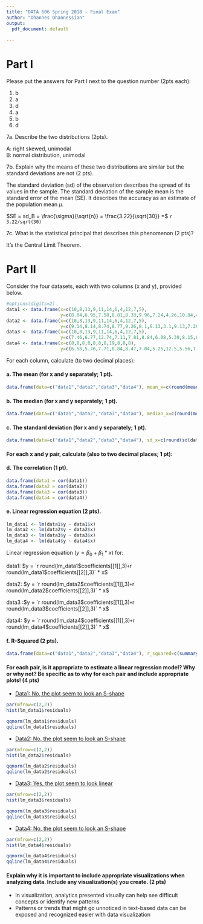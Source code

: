 ```yaml
---
title: "DATA 606 Spring 2018 - Final Exam"
author: "Ohannes Ohannessian"
output:
  pdf_document: default
 
---
```


# Part I

Please put the answers for Part I next to the question number (2pts each):

1.  b
2.  a
3.  d
4.  a 
5.  b
6.  d

7a. Describe the two distributions (2pts).

A: right skewed, unimodal<br>
B: normal distribution, unimodal


7b. Explain why the means of these two distributions are similar but the standard deviations are not (2 pts).

The standard deviation (sd) of the observation describes the spread of its values in the sample. The standard deviation of the sample mean is the standard error of the mean (SE). It describes the accuracy as an estimate of the population mean $\mu$.

$SE = sd_B = \frac{\sigma}{\sqrt{n}} = \frac{3.22}{\sqrt{30}} =$ `r 3.22/sqrt(30)` 


7c. What is the statistical principal that describes this phenomenon (2 pts)?

It's the Central Limit Theorem.


# Part II

Consider the four datasets, each with two columns (x and y), provided below. 

```r
#options(digits=2)
data1 <- data.frame(x=c(10,8,13,9,11,14,6,4,12,7,5),
					y=c(8.04,6.95,7.58,8.81,8.33,9.96,7.24,4.26,10.84,4.82,5.68))
data2 <- data.frame(x=c(10,8,13,9,11,14,6,4,12,7,5),
					y=c(9.14,8.14,8.74,8.77,9.26,8.1,6.13,3.1,9.13,7.26,4.74))
data3 <- data.frame(x=c(10,8,13,9,11,14,6,4,12,7,5),
					y=c(7.46,6.77,12.74,7.11,7.81,8.84,6.08,5.39,8.15,6.42,5.73))
data4 <- data.frame(x=c(8,8,8,8,8,8,8,19,8,8,8),
					y=c(6.58,5.76,7.71,8.84,8.47,7.04,5.25,12.5,5.56,7.91,6.89))
```

For each column, calculate (to two decimal places):

#### a. The mean (for x and y separately; 1 pt).

```r
data.frame(data=c("data1","data2","data3","data4"), mean_x=c(round(mean(data1$x),2),round(mean(data2$x),2),round(mean(data3$x),2),round(mean(data4$x),2)), mean_y=c(round(mean(data1$y),2),round(mean(data2$y),2),round(mean(data3$y),2),round(mean(data4$y),2)))
```

#### b. The median (for x and y separately; 1 pt).

```r
data.frame(data=c("data1","data2","data3","data4"), median_x=c(round(median(data1$x),2),round(median(data2$x),2),round(median(data3$x),2),round(median(data4$x),2)), median_y=c(round(median(data1$y),2),round(median(data2$y),2),round(median(data3$y),2),round(median(data4$y),2)))
```

#### c. The standard deviation (for x and y separately; 1 pt).

```r
data.frame(data=c("data1","data2","data3","data4"), sd_x=c(round(sd(data1$x),2),round(sd(data2$x),2),round(sd(data3$x),2),round(sd(data4$x),2)), sd_y=c(round(sd(data1$y),2),round(sd(data2$y),2),round(sd(data3$y),2),round(sd(data4$y),2)))
```

#### For each x and y pair, calculate (also to two decimal places; 1 pt):

#### d. The correlation (1 pt).

```r
data.frame(data1 = cor(data1))
data.frame(data2 = cor(data2))
data.frame(data3 = cor(data3))
data.frame(data4 = cor(data4))
```

#### e. Linear regression equation (2 pts).

```r
lm_data1 <- lm(data1$y ~ data1$x)
lm_data2 <- lm(data2$y ~ data2$x)
lm_data3 <- lm(data3$y ~ data3$x)
lm_data4 <- lm(data4$y ~ data4$x)
```

Linear regression equation ($y = {\beta}_0 + {\beta}_1 * x$) for:

data1: $y = `r round(lm_data1$coefficients[[1]],3)` + `r round(lm_data1$coefficients[[2]],3)` * x$

data2: $y = `r round(lm_data2$coefficients[[1]],3)` + `r round(lm_data2$coefficients[[2]],3)` * x$

data3 :$y = `r round(lm_data3$coefficients[[1]],3)` + `r round(lm_data3$coefficients[[2]],3)` * x$

data4: $y = `r round(lm_data4$coefficients[[1]],3)` + `r round(lm_data4$coefficients[[2]],3)` * x$

#### f. R-Squared (2 pts).

```r
data.frame(data=c("data1","data2","data3","data4"), r_squared=c(summary(lm_data1)$r.squared,summary(lm_data2)$r.squared,summary(lm_data3)$r.squared,summary(lm_data4)$r.squared))
```


#### For each pair, is it appropriate to estimate a linear regression model? Why or why not? Be specific as to why for each pair and include appropriate plots! (4 pts)

* <u>Data1: No, the plot seem to look an S-shape</u>

```r
par(mfrow=c(2,2))
hist(lm_data1$residuals)

qqnorm(lm_data1$residuals)
qqline(lm_data1$residuals)
```

* <u>Data2: No, the plot seem to look an S-shape</u>

```r
par(mfrow=c(2,2))
hist(lm_data2$residuals)

qqnorm(lm_data2$residuals)
qqline(lm_data2$residuals)
```

* <u>Data3: Yes, the plot seem to look linear</u>

```r
par(mfrow=c(2,2))
hist(lm_data3$residuals)

qqnorm(lm_data3$residuals)
qqline(lm_data3$residuals)
```

* <u>Data4: No, the plot seem to look an S-shape</u>

```r
par(mfrow=c(2,2))
hist(lm_data4$residuals)

qqnorm(lm_data4$residuals)
qqline(lm_data4$residuals)
```


#### Explain why it is important to include appropriate visualizations when analyzing data. Include any visualization(s) you create. (2 pts)

* In visualization, analytics presented visually can help see difficult concepts or identify new patterns 
* Patterns or trends that might go unnoticed in text-based data can be exposed and recognized easier with data visualization 
